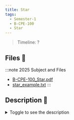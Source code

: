 ```yaml
---
title: Star
tags:
  - Semester-1
  - B-CPE-100
  - Star
---
```

> Timeline: ?


## Files 📂

:::note 2025 Subject and Files
- [B-CPE-100_Star.pdf](https://github.com/Studio-17/Epitech-Subjects/raw/main/Semester-1/B-CPE-100/Star/B-CPE-100_Star.pdf)
- [star_example.txt](https://github.com/Studio-17/Epitech-Subjects/raw/main/Semester-1/B-CPE-100/Star/star_example.txt)
:::

## Description 📖
<details>
  <summary>Toggle to see the description</summary>
  <div>
<details>
<summary> Tests de la moulinette </summary>
<table align="center">
    <thead>
        <tr>
            <td colSpan={3} align="center"><strong>MOULINETTE</strong></td>
        </tr>
        <tr>
            <th>SOMMAIRE</th>
            <th>NB DE TESTS</th>
            <th>DETAILS</th>
        </tr>
    </thead>
    <tbody>
        <tr>
            <td rowSpan={1}>A - Basic star</td>
            <td rowSpan={1} style="text-align: center;">1</td>
            <td>01 - Star of size 1</td>
        </tr>
        <tr>
            <td rowSpan={3}>B - Functionality</td>
            <td rowSpan={3} style="text-align: center;">3</td>
            <td>01 - Stars of small sizes</td>
        </tr>
    		<tr>
			<td>02 - Stars of medium sizes</td>
		</tr>
		<tr>
			<td>03 - Stars of big sizes</td>
		</tr>
        <tr>
            <td rowSpan={1}>C - Error handling</td>
            <td rowSpan={1} style="text-align: center;">1</td>
            <td>01 - Star of size 0</td>
        </tr>
	</tbody>
</table>
</details>
  </div>
</details>

